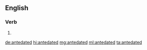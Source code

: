 ==English==

===Verb===
{{head|en|verb form}}

# {{en-past of|antedate}}

[[de:antedated]]
[[hi:antedated]]
[[mg:antedated]]
[[ml:antedated]]
[[ta:antedated]]